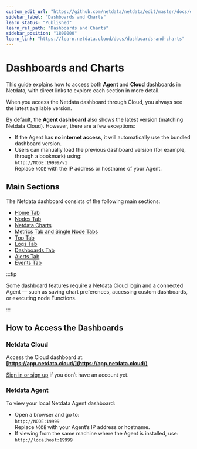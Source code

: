 ```yaml
---
custom_edit_url: "https://github.com/netdata/netdata/edit/master/docs/dashboards-and-charts/README.md"
sidebar_label: "Dashboards and Charts"
learn_status: "Published"
learn_rel_path: "Dashboards and Charts"
sidebar_position: "1800000"
learn_link: "https://learn.netdata.cloud/docs/dashboards-and-charts"
---
```


# Dashboards and Charts

This guide explains how to access both **Agent** and **Cloud** dashboards in Netdata, with direct links to explore each section in more detail.

When you access the Netdata dashboard through Cloud, you always see the latest available version.

By default, the **Agent dashboard** also shows the latest version (matching Netdata Cloud). However, there are a few exceptions:

- If the Agent has **no internet access**, it will automatically use the bundled dashboard version.
- Users can manually load the previous dashboard version (for example, through a bookmark) using:  
  `http://NODE:19999/v1`  
  Replace `NODE` with the IP address or hostname of your Agent.

## Main Sections

The Netdata dashboard consists of the following main sections:

- [Home Tab](/docs/dashboards-and-charts/tabs)
- [Nodes Tab](/docs/dashboards-and-charts/tabs/nodes)
- [Netdata Charts](/docs/dashboards-and-charts/charts)
- [Metrics Tab and Single Node Tabs](/docs/dashboards-and-charts/tabs/metrics)
- [Top Tab](/docs/dashboards-and-charts/tabs/top)
- [Logs Tab](/docs/dashboards-and-charts/tabs/logs)
- [Dashboards Tab](/docs/dashboards-and-charts/tabs/dashboards)
- [Alerts Tab](/docs/dashboards-and-charts/tabs/alerts)
- [Events Tab](/docs/dashboards-and-charts/tabs/events)

:::tip

Some dashboard features require a Netdata Cloud login and a connected Agent — such as saving chart preferences, accessing custom dashboards, or executing node Functions.

:::

## How to Access the Dashboards

### Netdata Cloud

Access the Cloud dashboard at:  
**[https://app.netdata.cloud/](https://app.netdata.cloud/)**

[Sign in or sign up](https://app.netdata.cloud/sign-in) if you don’t have an account yet.

### Netdata Agent

To view your local Netdata Agent dashboard:

- Open a browser and go to:  
  `http://NODE:19999`  
  Replace `NODE` with your Agent’s IP address or hostname.
- If viewing from the same machine where the Agent is installed, use:  
  `http://localhost:19999`
